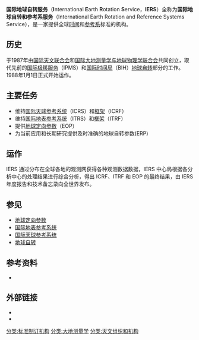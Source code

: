 {{expand|time=2010-04-18T02:54:44+00:00}}
{{Infobox organization
|native_name=International Earth Rotation and Reference Systems Service
|组织名稱=国际地球自转服务
|成立年份=1987
|组织网站={{Official URL}}
}}
'''国际地球自转服务'''（'''I'''nternational '''E'''arth '''R'''otation '''S'''ervice，'''IERS'''）全称为'''国际地球自转和参考系服务'''（International Earth Rotation and Reference Systems Service），是一家提供全球[[时间|时间]]和[[参考系|参考系]]标准的机构。

==历史==
于1987年由[[国际天文联合会|国际天文联合会]]和[[国际大地测量学与地球物理学联合会|国际大地测量学与地球物理学联合会]]共同创立，取代先前的[[国际极移服务|国际极移服务]]（IPMS）和[[国际时间局|国际时间局]]（BIH）[[地球自转|地球自转]]部分的工作。1988年1月1日正式开始运作。

==主要任务==
*维持[[国际天球参考系统|国际天球参考系统]]（ICRS）和[[国际天球参考框架|框架]]（ICRF）
*维持[[国际地表参考系统|国际地表参考系统]]（ITRS）和[[国际地表参考框架|框架]]（ITRF）
*提供[[地球定向参数|地球定向参数]]（EOP）
*为当前应用和长期研究提供及时准确的地球自转参数(ERP)

==运作==
IERS 通过分布在全球各地的观测网获得各种观测数据数据，IERS 中心局根据各分析中心的处理结果进行综合分析，得出 ICRF、ITRF 和 EOP 的最终结果，由 IERS 年度报告和技术备忘录向全世界发布。

==参见== 
* [[地球定向参数|地球定向参数]]
* [[国际地表参考系统|国际地表参考系统]]
* [[国际天球参考系统|国际天球参考系统]]
* [[地球自转|地球自转]]

==参考资料==
*{{cite book zh |author=孔祥元 郭际明 刘宗泉 |title=大地测量学基础 |format=M |edition=1 |location=武汉 |publisher=武汉大学出版社 |date=2005 |pages=38 |id= ISBN 978-7-307-04837-9}}

==外部链接==
* {{Official website}}{{en}}
* {{URL|https://hpiers.obspm.fr/|巴黎天文台IERS中心}}{{en}}

[[分类:标准制订机构|分类:标准制订机构]]
[[分类:大地测量学|分类:大地测量学]]
[[分类:天文组织和机构|分类:天文组织和机构]]
